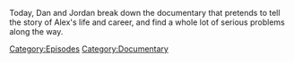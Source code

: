 {{DEFAULTSORT:
    #_EPISODE_0707:Dan's War
}}{{Episode
    | title           = Dan's War
    | caption         = Listen to this episode on [https://knowledgefight.libsyn.com/707-dans-war Libsyn] [https://open.spotify.com/episode/2rBnTWaiBtPxcJ1GRwH6RZ Spotify]
    | episodeNumber   = 707
    | length          = 02:35:21
    | airDate         = July 29, 2022
    | episodeType     = [[:Category:Documentary|Documentary]]
    | previousEpisode = [[706: Photobombing And Sweating]]
    | nextEpisode     = [[708: The Cuck-Destroyer Destroys The Stage]]
}}

{{Stub}}

Today, Dan and Jordan break down the documentary that pretends to tell the story of Alex's life and career, and find a whole lot of serious problems along the way.

[[Category:Episodes]]
[[Category:Documentary]]
